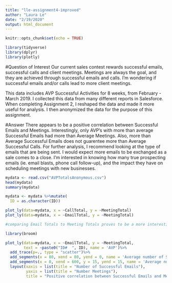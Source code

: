 ---
title: "lle-assignment4-improved"
author: "Laura Le"
date: "2/19/2020"
output: html_document
---

```{r setup, include=FALSE}
knitr::opts_chunk$set(echo = TRUE)

library(tidyverse)
library(dplyr)
library(plotly)

```

#Question of Interest
Our current sales contest rewards successful emails, successful calls and client meetings. Meetings are always the goal, and they are achieved through successful emails and calls.   I'm wondering if successful emails and/or calls lead to more client meetings.

This data includes AVP Successful Activities for 8 weeks, from February - March 2019.  I collected this data from many different reports in Salesforce.  When completing Assignment 2, I reshaped the data and made it more useful for analysis.  I then anonymized the data for the purpose of this assignment.

#Answer
There appears to be a positive correlation between Successful Emails and Meetings.  Interestingly, only AVP's with more than average Successful Emails had more than Average Meetings.  Also, more than Average Successful Emails does not guarentee more than Average Successful Calls.  For further analysis, I recommend looking at the type of emails that are being sent.  I would expect more emails to be exchanged as a sale comes to a close.  I'm interested in knowing how many true prospecting emails (ie. email blasts, phone call follow-up), and the impact they have on scheduling meetings with new businesses.

```{r data}

mydata <- read.csv("AVPTotalsAnonymous.csv")
head(mydata)
summary(mydata)

mydata <- mydata %>%mutate(
  ID = as.character(ID))

plot_ly(data=mydata, x = ~CallTotal, y = ~MeetingTotal)
plot_ly(data=mydata, x = ~EmailTotal, y = ~MeetingTotal)

#comparing Email Totals to Meeting Totals proves to be a more interesting graph

```
```{r}

library(broom)

plot_ly(data=mydata, x = ~EmailTotal, y = ~MeetingTotal,
        text = ~paste0("ID#  ", ID), name = 'AVP')%>%
  add_trace(p=., type = "scatter")%>%
  add_segments(x = 80, xend = 80, yend = 0, name = 'Average number of Successful Emails') %>%
  add_segments(x = 0, xend = 600, y = 15, yend = 15, name = 'Average number Meetings') %>%
  layout(xaxis = list(title = "Number of Successful Emails"),
         yaxis = list(title = "Number Meetings"),
         title = "Positive correlation between Successful Emails and Meetings")

```

